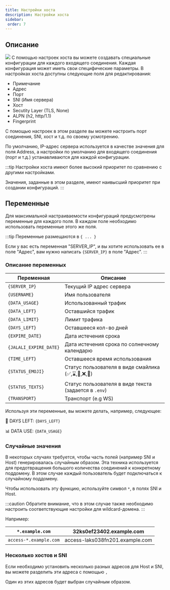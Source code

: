 ```yaml
---
title: Настройки хоста
description: Настройки хоста
sidebar:
 order: 7
---
```



## Описание
![](../../../assets/start/host_settings/14.png)
С помощью настроек хоста вы можете создавать специальные конфигурации для каждого входящего соединения. Каждая конфигурация может иметь свои специфические параметры. В настройках хоста доступны следующие поля для редактирования:

* Примечание
* Адрес
* Порт
* SNI (Имя сервера)
* Хост
* Secutity Layer (TLS, None)
* ALPN (h2, http/1.1)
* Fingerprint

С помощью настроек в этом разделе вы можете настроить порт соединения, SNI, хост и т.д. по своему усмотрению.

По умолчанию, IP-адрес сервера используется в качестве значения для поля Address, а настройки по умолчанию для входящего соединения (порт и т.д.) устанавливаются для каждой конфигурации.

:::tip
Настройки хоста имеют более высокий приоритет по сравнению с другими настройками.

Значения, заданные в этом разделе, имеют наивысший приоритет при создании конфигураций.
:::

## Переменные

Для максимальной настраиваемости конфигураций предусмотрены переменные для каждого поля. В каждом поле необходимо использовать переменные этого же поля.

:::tip
Переменные размещаются в `{ ... }`

Если у вас есть переменная "SERVER\_IP", и вы хотите использовать ее в поле "Адрес", вам нужно написать `{SERVER_IP}` в поле "Адрес".
:::

### Описание переменных

| Переменная     | Описание                 |
| ------------------ | ------------------------------ |
| `{SERVER_IP}`  | Текущий IP адрес сервера |
| `{USERNAME}`   | Имя пользователя         |
| `{DATA_USAGE}` | Использованный трафик    |
| `{DATA_LEFT}`  | Оставшийся трафик        |
| `{DATA_LIMIT}` | Лимит трафика            |
| `{DAYS_LEFT}`  | Оставшееся кол-во дней   |
| `{EXPIRE_DATE}`  | Дата истечения срока       |
| `{JALALI_EXPIRE_DATE}`  | Дата истечения срока по солнечному календарю       |
| `{TIME_LEFT}`  | Оставшееся время использования      |
| `{STATUS_EMOJI}`  | Статус пользователя в виде смайлика (✅,⌛️,🪫,❌,🔌)      |
| `{STATUS_TEXTS}`  | Статус пользователя в виде текста (задается в `.env`)      |
| `{TRANSPORT}`  | Транспорт (e.g WS)       |


Используя эти переменные, вы можете делать, например, следующее:

📆 DAYS LEFT: `{DAYS_LEFT}`

📊 DATA USE: `{DATA_USAGE}`

### Случайные значения

В некоторых случаях требуется, чтобы часть полей (например SNI и Host) генерировалась случайным образом. Эта техника используется для предотвращения большого количества соединений к конкретному поддомену. В этом случае каждый пользователь будет подключаться к случайному поддомену.

Чтобы использовать эту функцию, используйте символ `*`, в полях SNI и Host.

:::caution
Обратите внимание, что в этом случае также необходимо настроить соответствующие настройки для wildcard-домена.
:::

Например:

| `*.example.com`        | 32ks0ef23402.example.com        |
| ---------------------- | ------------------------------- |
| `access-*.example.com` | access-laks038fn201.example.com |

### Несколько хостов и SNI

Если необходимо установить несколько разных адресов для Host и SNI, вы можете разделить эти адреса с помощью `,`

Один из этих адресов будет выбран случайным образом.

